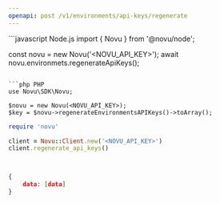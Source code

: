 ```yaml
---
openapi: post /v1/environments/api-keys/regenerate
---
```


<RequestExample>
```javascript Node.js
import { Novu } from '@novu/node';

const novu = new Novu('<NOVU_API_KEY>');
await novu.environmets.regenerateApiKeys();
```

```php PHP
use Novu\SDK\Novu;

$novu = new Novu(<NOVU_API_KEY>);
$key = $novu->regenerateEnvironmentsAPIKeys()->toArray();
```

```ruby Ruby
require 'novu'

client = Novu::Client.new('<NOVU_API_KEY>')
client.regenerate_api_keys()
```

```python Python

```

```java Java

```

</RequestExample>

<ResponseExample>

```json Response
{
    data: [data]
}
```

</ResponseExample>
